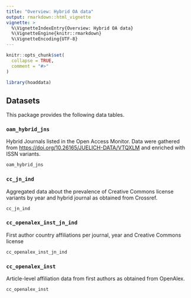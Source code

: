 ```yaml
---
title: "Overview: Hybrid OA data"
output: rmarkdown::html_vignette
vignette: >
  %\VignetteIndexEntry{Overview: Hybrid OA data}
  %\VignetteEngine{knitr::rmarkdown}
  %\VignetteEncoding{UTF-8}
---
```


```r
knitr::opts_chunk$set(
  collapse = TRUE,
  comment = "#>"
)
```

```r
library(hoaddata)
```

## Datasets

This package provides the following data tables.

### `oam_hybrid_jns`

Hybrid Journals listed in the Open Access Monitor. Data were 
gathered from <https://doi.org/10.26165/JUELICH-DATA/VTQXLM> and enriched with
ISSN variants.

```r
oam_hybrid_jns
```

### `cc_jn_ind`
Aggregated data about the prevalence of Creative Commons 
license variants by year and hybrid journal as obtained from Crossref.

```r
cc_jn_ind
```

### `cc_openalex_inst_jn_ind`

First author country affiliations per journal, 
year and Creative Commons license

```r
cc_openalex_inst_jn_ind
```

### `cc_openalex_inst`

Article-level affiliation data from first authors as obtained
from OpenAlex.

```r
cc_openalex_inst
```
